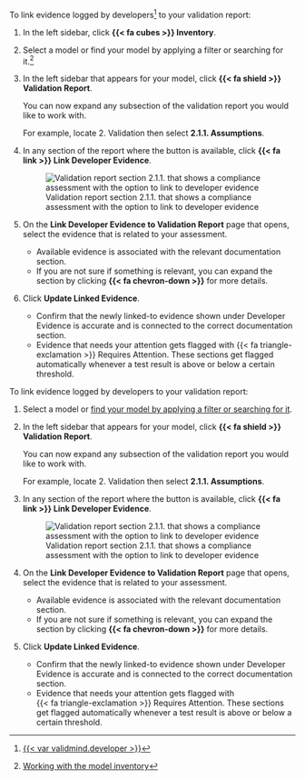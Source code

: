 :::: {.content-visible unless-format="revealjs"}
To link evidence logged by developers^[[{{< var validmind.developer >}}](/developer/validmind-library.qmd)] to your validation report:

1. In the left sidebar, click **{{< fa cubes >}} Inventory**.

1. Select a model or find your model by applying a filter or searching for it.^[[Working with the model inventory](/guide/model-inventory/working-with-model-inventory.qmd#search-filter-and-sort-models)]

1. In the left sidebar that appears for your model, click **{{< fa shield >}} Validation Report**. 

   You can now expand any subsection of the validation report you would like to work with.

   For example, locate 2. Validation then select **2.1.1. Assumptions**.

1. In any section of the report where the button is available, click **{{< fa link >}} Link Developer Evidence**. 

   ![Validation report section 2.1.1. that shows a compliance assessment with the option to link to developer evidence](/guide/model-validation/link-developer-evidence.png){fig-alt="A screenshot of the validation report section 2.1.1. that shows a compliance assessment with the option to link to developer evidence" .screenshot}

1. On the **Link Developer Evidence to Validation Report** page that opens, select the evidence that is related to your assessment. 
   
   - Available evidence is associated with the relevant documentation section. 
   - If you are not sure if something is relevant, you can expand the section by clicking **{{< fa chevron-down >}}** for more details.

1. Click **Update Linked Evidence**.

   - Confirm that the newly linked-to evidence shown under Developer Evidence is accurate and is connected to the correct documentation section.
   - Evidence that needs your attention gets flagged with [{{< fa triangle-exclamation >}} Requires Attention]{.bubble .yellow-bg}. These sections get flagged automatically whenever a test result is above or below a certain threshold.

::::

:::: {.content-hidden unless-format="revealjs"}
To link evidence logged by developers to your validation report:

1. Select a model or [find your model by applying a filter or searching for it](/guide/model-inventory/working-with-model-inventory.qmd#search-filter-and-sort-models){target="_blank"}.

1. In the left sidebar that appears for your model, click **{{< fa shield >}} Validation Report**. 

   You can now expand any subsection of the validation report you would like to work with.

   For example, locate 2. Validation then select **2.1.1. Assumptions**.

1. In any section of the report where the button is available, click **{{< fa link >}} Link  Developer Evidence**. 

   ![Validation report section 2.1.1. that shows a compliance assessment with the option to link to developer evidence](/guide/model-validation/link-developer-evidence.png){fig-alt="A screenshot of the validation report section 2.1.1. that shows a compliance assessment with the option to link to evidence" .screenshot}

1. On the **Link Developer Evidence to Validation Report** page that opens, select the evidence that is related to your assessment. 
   
   - Available evidence is associated with the relevant documentation section. 
   - If you are not sure if something is relevant, you can expand the section by clicking **{{< fa chevron-down >}}** for more details.

1. Click **Update Linked Evidence**.

   - Confirm that the newly linked-to evidence shown under Developer Evidence is accurate and is connected to the correct documentation section.
   - Evidence that needs your attention gets flagged with <br>[{{< fa triangle-exclamation >}} Requires Attention]{.bubble .yellow-bg}. These sections get flagged automatically whenever a test result is above or below a certain threshold.

::::




